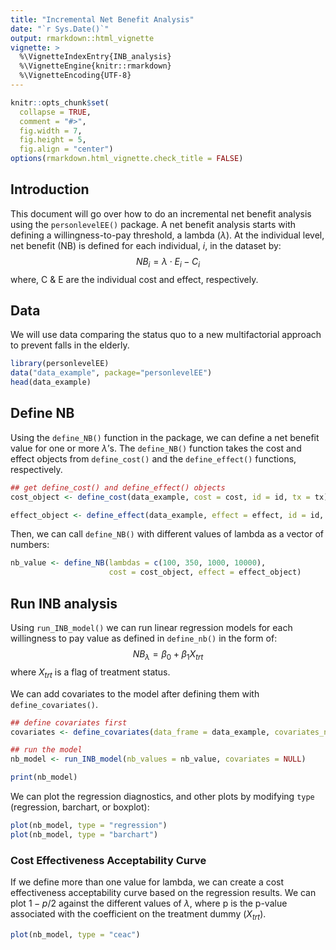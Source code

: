 ```yaml
---
title: "Incremental Net Benefit Analysis"
date: "`r Sys.Date()`"
output: rmarkdown::html_vignette
vignette: >
  %\VignetteIndexEntry{INB_analysis}
  %\VignetteEngine{knitr::rmarkdown}
  %\VignetteEncoding{UTF-8}
---
```


```r
knitr::opts_chunk$set(
  collapse = TRUE,
  comment = "#>",
  fig.width = 7,
  fig.height = 5,
  fig.align = "center")
options(rmarkdown.html_vignette.check_title = FALSE)
```

## Introduction

This document will go over how to do an incremental net benefit analysis using the `personlevelEE()` package. A net benefit analysis starts with defining a willingness-to-pay threshold, a lambda ($\lambda$). At the individual level, net benefit (NB) is defined for each individual, $i$, in the dataset by:
$$ NB_i = \lambda \cdot E_i - C_i$$
where, C & E are the individual cost and effect, respectively.


## Data
We will use data comparing the status quo to a new multifactorial approach to prevent falls in the elderly.
```r
library(personlevelEE)
data("data_example", package="personlevelEE")
head(data_example)
```

## Define NB

Using the `define_NB()` function in the package, we can define a net benefit value for one or more $\lambda$'s. The `define_NB()` function takes the cost and effect objects from `define_cost()` and the `define_effect()` functions, respectively. 

```r
## get define_cost() and define_effect() objects
cost_object <- define_cost(data_example, cost = cost, id = id, tx = tx)

effect_object <- define_effect(data_example, effect = effect, id = id, tx = tx)
```

Then, we can call `define_NB()` with different values of lambda as a vector of numbers:
```r
nb_value <- define_NB(lambdas = c(100, 350, 1000, 10000),
                      cost = cost_object, effect = effect_object)
```

## Run INB analysis

Using `run_INB_model()` we can run linear regression models for each willingness to pay value as defined in `define_nb()` in the form of:
$$ NB_\lambda = \beta_0 + \beta_1X_{trt}  $$ 
where $X_{trt}$ is a flag of treatment status.

We can add covariates to the model after defining them with `define_covariates()`. 

```r
## define covariates first
covariates <- define_covariates(data_frame = data_example, covariates_names = c("age", "sex"), id = id)

## run the model
nb_model <- run_INB_model(nb_values = nb_value, covariates = NULL)

print(nb_model)
```


We can plot the regression diagnostics, and other plots by modifying `type` (regression, barchart, or boxplot):
```r
plot(nb_model, type = "regression")
plot(nb_model, type = "barchart")
```



### Cost Effectiveness Acceptability Curve

If we define more than one value for lambda, we can create a cost effectiveness acceptability curve based on the regression results. We can plot $1-p/2$ against the different values of $\lambda$, where p is the p-value associated with the coefficient on the treatment dummy ($X_{trt}$).

```r
plot(nb_model, type = "ceac")
```


